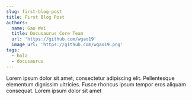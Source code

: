 ```yaml
---
slug: first-blog-post
title: First Blog Post
authors:
  name: Gao Wei
  title: Docusaurus Core Team
  url: 'https://github.com/wgao19'
  image_url: 'https://github.com/wgao19.png'
tags:
  - hola
  - docusaurus
---
```


Lorem ipsum dolor sit amet, consectetur adipiscing elit. Pellentesque elementum dignissim ultricies. Fusce rhoncus ipsum tempor eros aliquam consequat. Lorem ipsum dolor sit amet


